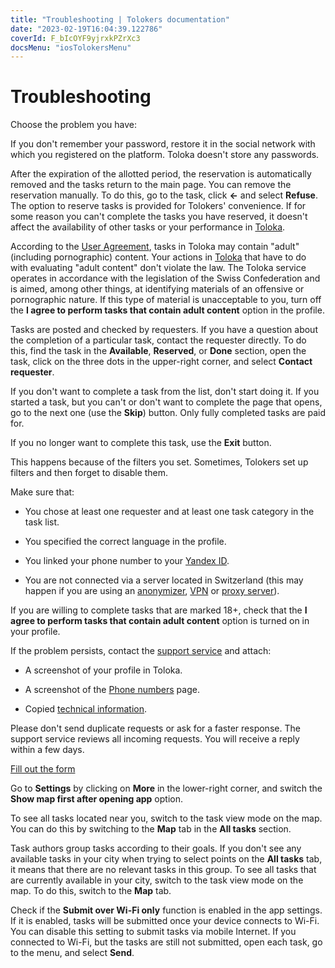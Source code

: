 ```yaml
---
title: "Troubleshooting | Tolokers documentation"
date: "2023-02-19T16:04:39.122786"
coverId: F_bIcOYF9yjrxkPZrXc3
docsMenu: "iosTolokersMenu"
---
```



# Troubleshooting

Choose the problem you have:

<Cut title="Problem with registration or login">

<TroubleshootingContent1/>

<Cut title="I don't remember my username or password">

If you don't remember your password, restore it in the social network with which you registered on the platform. Toloka doesn't store any passwords.

</Cut>

<TroubleshootingContent2/>

</Cut>

<TroubleshootingContent12/>

<Cut title="Questions about tasks">

<TroubleshootingContent13/>

<Cut title="How do I remove a reservation from a task?">

After the expiration of the allotted period, the reservation is automatically removed and the tasks return to the main page. You can remove the reservation manually. To do this, go to the task, click **←** and select **Refuse**. The option to reserve tasks is provided for Tolokers' convenience. If for some reason you can't complete the tasks you have reserved, it doesn't affect the availability of other tasks or your performance in [Toloka](https://toloka.ai/tolokers/en/).

</Cut>

<Cut title="Questions about the content of tasks">

<Cut title="The task contains adult content">

According to the [User Agreement](https://toloka.ai/tolokers/legal/user-agreement/), tasks in Toloka may contain "adult" (including pornographic) content. Your actions in [Toloka](https://toloka.ai/tolokers/en/) that have to do with evaluating "adult content" don't violate the law. The Toloka service operates in accordance with the legislation of the Swiss Confederation and is aimed, among other things, at identifying materials of an offensive or pornographic nature. If this type of material is unacceptable to you, turn off the **I agree to perform tasks that contain adult content** option in the profile.

</Cut>

<TroubleshootingContent3/>

</Cut>

<Cut title="Questions about a particular task">

Tasks are posted and checked by requesters. If you have a question about the completion of a particular task, contact the requester directly. To do this, find the task in the **Available**, **Reserved**, or **Done** section, open the task, click on the three dots in the upper-right corner, and select **Contact requester**.

<TroubleshootingContent4/>

</Cut>

<TroubleshootingContent14/>

<Cut title="What should I do if I received a task that I do not want to complete?">

If you don't want to complete a task from the list, don't start doing it. If you started a task, but you can't or don't want to complete the page that opens, go to the next one (use the **Skip**) button. Only fully completed tasks are paid for.

If you no longer want to complete this task, use the **Exit** button.

</Cut>

<TroubleshootingContent5/>

<Cut title="There are no tasks in the list">

This happens because of the filters you set. Sometimes, Tolokers set up filters and then forget to disable them.

Make sure that:

- You chose at least one requester and at least one task category in the task list.

- You specified the correct language in the profile.

- You linked your phone number to your [Yandex ID](https://passport.yandex.com/profile/phones).

- You are not connected via a server located in Switzerland (this may happen if you are using an [anonymizer](https://en.wikipedia.org/wiki/Anonymizer), [VPN](https://en.wikipedia.org/wiki/Virtual_private_network) or [proxy server](https://en.wikipedia.org/wiki/Proxy_server)).

<Note mode="note" title="Note">

If you are willing to complete tasks that are marked 18+, check that the **I agree to perform tasks that contain adult content** option is turned on in your profile.

</Note>

If the problem persists, contact the [support service](../support?form-source=troubleshooting#contact) and attach:

- A screenshot of your profile in Toloka.

- A screenshot of the [Phone numbers](https://passport.yandex.com/profile/phones) page.

- Copied [technical information](https://yandex.com/internet/).

<Note mode="note" title="Note">

Please don't send duplicate requests or ask for a faster response. The support service reviews all incoming requests. You will receive a reply within a few days.

</Note>

[Fill out the form](../support?form-source=troubleshooting#contact)

</Cut>

<TroubleshootingContent6/>

</Cut>

<Cut title="Questions about the mobile app">

<TroubleshootingContent7/>

<Cut title="How do I change the type of walk-home tasks?">

Go to **Settings** by clicking on **More** in the lower-right corner, and switch the **Show map first after opening app** option.

</Cut>

<Cut title="How can I see all tasks that are near me on the map?">

To see all tasks located near you, switch to the task view mode on the map. You can do this by switching to the **Map** tab in the **All tasks** section.

</Cut>

<TroubleshootingContent8/>

</Cut>

<Cut title="Technical issues">

<TroubleshootingContent9/>

<Cut title="I open the task, but there are no points on the map">

Task authors group tasks according to their goals. If you don't see any available tasks in your city when trying to select points on the **All tasks** tab, it means that there are no relevant tasks in this group. To see all tasks that are currently available in your city, switch to the task view mode on the map. To do this, switch to the **Map** tab.

</Cut>

<Cut title="After I click “Submit”, the task remains in “Completed”">

Check if the **Submit over Wi-Fi only** function is enabled in the app settings. If it is enabled, tasks will be submitted once your device connects to Wi-Fi. You can disable this setting to submit tasks via mobile Internet. If you connected to Wi-Fi, but the tasks are still not submitted, open each task, go to the menu, and select **Send**.

</Cut>

<TroubleshootingContent10/>

</Cut>

<TroubleshootingContent11/>
